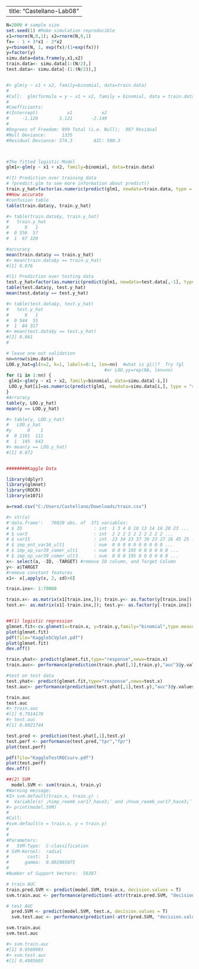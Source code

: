 
---
title: "Castellano-Lab08"
---


```{r}

N=2000 # sample size
set.seed(1) #Make simulation reproducible
x1=rnorm(N,0,1); x2=rnorm(N,0,1)
fx= - 1 + 3*x1 - 2*x2
y=rbinom(N, 1, exp(fx)/(1+exp(fx)))
y=factor(y)
simu.data=data.frame(y,x1,x2)
train.data<- simu.data[1:(N/2),]
test.data<- simu.data[-(1:(N/2)),]


#> glm(y ~ x1 + x2, family=binomial, data=train.data)
#
#Call:  glm(formula = y ~ x1 + x2, family = binomial, data = train.data
#
#Coefficients:
#(Intercept)           x1           x2  
#     -1.120        3.121       -2.149  
#
#Degrees of Freedom: 999 Total (i.e. Null);  997 Residual
#Null Deviance:      1335 
#Residual Deviance: 574.3        AIC: 580.3



#The fitted logistic Model
glm1<-glm(y ~ x1 + x2, family=binomial, data=train.data)

#(1) Prediction over training data
# ?predict.glm to see more information about predict()
train.y_hat=factor(as.numeric(predict(glm1, newdata=train.data, type = "response")>0.5))
##How accurate
#confusion table
table(train.data$y, train.y_hat)

#> table(train.data$y, train.y_hat)
#   train.y_hat
#      0   1
#  0 556  57
#  1  67 320

#accuracy
mean(train.data$y == train.y_hat)
#> mean(train.data$y == train.y_hat)
#[1] 0.876

#(1) Prediction over testing data
test.y_hat=factor(as.numeric(predict(glm1, newdata=test.data[,-1], type = "response")>0.5))
table(test.data$y, test.y_hat)
mean(test.data$y == test.y_hat)

#> table(test.data$y, test.y_hat)
#   test.y_hat
#      0   1
#  0 544  55
#  1  84 317
#> mean(test.data$y == test.y_hat)
#[1] 0.861
#

# leave one out validation
nn=nrow(simu.data)
LOO.y_hat=gl(n=2, k=1, labels=0:1, len=nn)  #what is gl()?  Try ?gl
                                     #or LOO.yy=rep(NA, len=nn)                       
for (i in 1:nn) {
 glm1<-glm(y ~ x1 + x2, family=binomial, data=simu.data[-i,])
 LOO.y_hat[i]=as.numeric(predict(glm1, newdata=simu.data[i,], type = "response")>0.5)
}
#Arruracy
table(y, LOO.y_hat)
mean(y == LOO.y_hat)

#> table(y, LOO.y_hat)
#   LOO.y_hat
#y      0    1
#  0 1101  111
#  1  145  643
#> mean(y == LOO.y_hat)
#[1] 0.872


########Kaggle Data

library(dplyr)
library(glmnet)
library(ROCR)
library(e1071)

a=read.csv("C:/Users/Castellano/Downloads/train.csv")

#> str(a)
#'data.frame':   76020 obs. of  371 variables:
# $ ID                           : int  1 3 4 8 10 13 14 18 20 23 ...
# $ var3                         : int  2 2 2 2 2 2 2 2 2 2 ...
# $ var15                        : int  23 34 23 37 39 23 27 26 45 25 ...
# $ imp_ent_var16_ult1           : num  0 0 0 0 0 0 0 0 0 0 ...
# $ imp_op_var39_comer_ult1      : num  0 0 0 195 0 0 0 0 0 0 ...
# $ imp_op_var39_comer_ult3      : num  0 0 0 195 0 0 0 0 0 0 ...
x<- select(a, -ID, -TARGET) #remove ID column, and Target Column
y<- a$TARGET
#remove constant features
x1<- x[,apply(x, 2, sd)>0]

train.inx<- 1:70000

train.x<- as.matrix(x1[train.inx,]); train.y<- as.factor(y[train.inx])
test.x<- as.matrix(x1[-train.inx,]); test.y<- as.factor(y[-train.inx])


##(1) logistic regression 
glmnet.fit<-cv.glmnet(x=train.x, y=train.y,family="binomial",type.measure="auc",nfolds=5)
plot(glmnet.fit)
pdf(file="Kaggle5CVplot.pdf")
plot(glmnet.fit)
dev.off()

train.yhat<- predict(glmnet.fit,type="response",newx=train.x)
train.auc<- performance(prediction(train.yhat[,1],train.y),"auc")@y.values[[1]]

#test on test data
test.yhat<- predict(glmnet.fit,type="response",newx=test.x)
test.auc<- performance(prediction(test.yhat[,1],test.y),"auc")@y.values[[1]]

train.auc
test.auc
#> train.auc
#[1] 0.7914178
#> test.auc
#[1] 0.8021744

test.pred <- prediction(test.yhat[,1],test.y)
test.perf <- performance(test.pred,"tpr","fpr")
plot(test.perf)

pdf(file="KaggleTestROCcurv.pdf")
plot(test.perf)
dev.off()

##(2) SVM
  model.SVM <- svm(train.x, train.y) 
#Warning message:
#In svm.default(train.x, train.y) :
#  Variable(s) ¡®imp_reemb_var17_hace3¡¯ and ¡®num_reemb_var17_hace3¡¯ constant. Cannot scale data.
#> print(model.SVM)
#
#Call:
#svm.default(x = train.x, y = train.y)
#
#
#Parameters:
#   SVM-Type:  C-classification 
# SVM-Kernel:  radial 
#       cost:  1 
#      gamma:  0.002985075 
#
#Number of Support Vectors:  56387

# train AUC
train.pred.SVM <- predict(model.SVM, train.x, decision.values = T)
svm.train.auc <- performance(prediction(-attr(train.pred.SVM, "decision.values"),train.y),"auc")@y.values[[1]]

# test AUC
  pred.SVM <- predict(model.SVM, test.x, decision.values = T)
  svm.test.auc <- performance(prediction(-attr(pred.SVM, "decision.values"),test.y),"auc")@y.values[[1]]

svm.train.auc
svm.test.auc

#> svm.train.auc
#[1] 0.9569993
#> svm.test.auc
#[1] 0.4985603

```